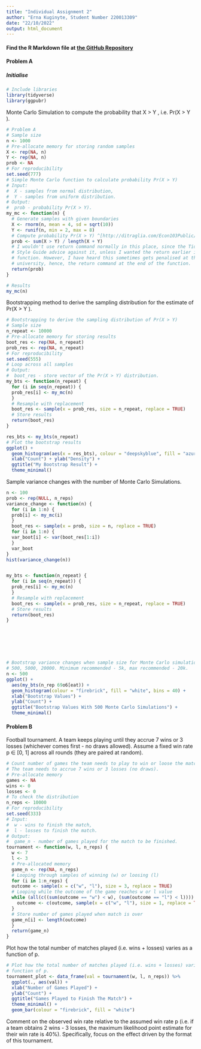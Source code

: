 ```yaml
---
title: "Individual Assignment 2"
author: "Erna Kuginyte, Student Number 220013309"
date: "22/10/2022"
output: html_document
---
```


#### Find the R Markdown file at [the GitHub Repository](https://github.com/ekuginyte/MT5763_2_220013309.git)

#### Problem A
##### Initialise

```r
# Include libraries
library(tidyverse)
library(ggpubr)
```

Monte Carlo Simulation to compute the probability that X > Y , i.e. Pr(X > Y ).

```r
# Problem A
# Sample size
n <- 1000
# Pre-allocate memory for storing random samples
X <- rep(NA, n)
Y <- rep(NA, n)
prob <- NA
# For reproducibility
set.seed(777)
# Simple Monte Carlo function to calculate probability Pr(X > Y)
# Input:
#  X - samples from normal distribution,
#  Y - samples from uniform distribution.
# Output:
#  prob - probability Pr(X > Y).
my_mc <- function(n) {
  # Generate samples with given boundaries
  X <- rnorm(n, mean = 4, sd = sqrt(10))
  Y <- runif(n, min = 2, max = 8)
  # Compute probability Pr(X > Y) ^[http://ditraglia.com/Econ103Public/Rtutorials/Rtutorial4.html]
  prob <- sum(X > Y) / length(X + Y)
  # I wouldn't use return command normally in this place, since the Tidyverse
  # Style Guide advice against it, unless I wanted the return earlier in the 
  # function. However, I have heard this sometimes gets penalised at the 
  # university, hence, the return command at the end of the function.
  return(prob)
}

# Results
my_mc(n)
```


Bootstrapping method to derive the sampling distribution for the estimate of Pr(X > Y ).

```r
# Bootstrapping to derive the sampling distribution of Pr(X > Y)
# Sample size
n_repeat <- 10000
# Pre-allocate memory for storing results
boot_res <- rep(NA, n_repeat)
prob_res <- rep(NA, n_repeat)
# For reproducibility
set.seed(555)
# Loop across all samples
# Output:
#  boot_res - store vector of the Pr(X > Y) distribution.
my_bts <- function(n_repeat) {
  for (i in seq(n_repeat)) {
  prob_res[i] <- my_mc(n)
  }
  # Resample with replacement
  boot_res <- sample(x = prob_res, size = n_repeat, replace = TRUE)
  # Store results
  return(boot_res)
}
```

```r
res_bts <- my_bts(n_repeat)
# Plot the bootstrap results
ggplot() +
  geom_histogram(aes(x = res_bts), colour = "deepskyblue", fill = "azure1", bins = 50) +
  xlab("Count") + ylab("Density") +
  ggtitle("My Bootstrap Result") + 
  theme_minimal()
```


Sample variance changes with the number of Monte Carlo Simulations.

```r
n <- 100
prob <- rep(NULL, n_reps)
variance_change <- function(n) {
  for (i in 1:n) {
  prob[i] <- my_mc(i)
  }
  boot_res <- sample(x = prob, size = n, replace = TRUE)
  for (i in 1:n) {
  var_boot[i] <- var(boot_res[1:i])
  }
  var_boot
}
hist(variance_change(n))


my_bts <- function(n_repeat) {
  for (i in seq(n_repeat)) {
  prob_res[i] <- my_mc(n)
  }
  # Resample with replacement
  boot_res <- sample(x = prob_res, size = n_repeat, replace = TRUE)
  # Store results
  return(boot_res)
}







# Bootstrap variance changes when sample size for Monte Carlo simulation is
# 500, 5000, 20000. Minimum recommended - 5k, max recommended - 20k.
n <- 500
ggplot() + 
  aes(my_bts(n_rep 69o6[eat)) + 
  geom_histogram(colour = "firebrick", fill = "white", bins = 40) +
  xlab("Bootstrap Values") +
  ylab("Count") +
  ggtitle("Bootstrap Values With 500 Monte Carlo Simulations") +
  theme_minimal()
```
 

#### Problem B 
Football tournament. A team keeps playing until they accrue 7 wins or 3 losses (whichever comes first - no draws allowed). Assume a fixed win rate p ∈ [0, 1] across all rounds (they are paired at random).
```r
# Count number of games the team needs to play to win or loose the match.
# The team needs to accrue 7 wins or 3 losses (no draws). 
# Pre-allocate memory
games <- NA
wins <- 0
losses <- 0
# To check the distribution
n_reps <- 10000
# For reproducibility
set.seed(333)
# Input:
#  w - wins to finish the match,
#  l - losses to finish the match.
# Output:
#  game_n - number of games played for the match to be finished.
tournament <- function(w, l, n_reps) {
  w <- 7
  l <- 3
  # Pre-allocated memory
  game_n <- rep(NA, n_reps)
  # Looping through samples of winning (w) or loosing (l)
  for (i in 1:n_reps) {
  outcome <- sample(x = c("w", "l"), size = 3, replace = TRUE)
  # Looping while the outcome of the game reaches w or l value
  while (all(c((sum(outcome == "w") < w), (sum(outcome == "l") < l)))) {
    outcome <- c(outcome, sample(x = c("w", "l"), size = 1, replace = TRUE))
  }
  # Store number of games played when match is over
  game_n[i] <- length(outcome)
  }
  return(game_n)
}
```

Plot how the total number of matches played (i.e. wins + losses) varies as a function of p.

```r
# Plot how the total number of matches played (i.e. wins + losses) varies as a 
# function of p.
tournament_plot <- data_frame(val = tournament(w, l, n_reps)) %>%
  ggplot(., aes(val)) + 
  xlab("Number of Games Played") +
  ylab("Count") +
  ggtitle("Games Played to Finish The Match") +
  theme_minimal() +
  geom_bar(colour = "firebrick", fill = "white")
```


Comment on the observed win rate relative to the assumed win rate p (i.e. if a team obtains 2 wins - 3 losses, the maximum likelihood point estimate for their win rate is 40%). Specifically, focus on the effect driven by the format of this tournament.
